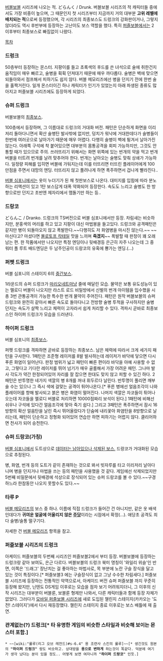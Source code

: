 [[버블보블]] 시리즈에 나오는 적. どらんく / Drunk.
버블보블 시리즈의 적 캐릭터들 중에서도 가장 비중이 높으며, 그 때문인지 첫 시리즈부터 지금까지 거의 대부분 '''고위 레벨에 배치되는 적'''으로써 등정했으며, 각 시리즈의 최종보스도 드렁크의 강화판이거나, 그렇지 않더라도 역시 후반부에 등장하는 고난이도 보스 역할을 했다. 특히 [[퍼즐보블]]에서는 2 이후부터 최종보스로 빠짐없이 나왔다.

[[목차]]

=== 드렁크 ===
50층부터 등장하는 몬스터.
지팡이를 들고 초록색의 후드를 쓴 녀석으로 술에 취한건지 움직임이 매우 빠르고, 술병을 휙휙 던져대기 때문에 매우 까다롭다. 술병은 벽에 맞으면 되돌아와서 점프해서 피하기도 쉽지 않다. 버블 메모리즈에선 병을 던지기 전에 한번 술을 홀짝거린다. 일개 몬스터이긴 하나 캐릭터가 인기가 있었는지 아래 파생된 종류도 많아지고 퍼즐보블 시리즈에도 등장하게 되었다.

=== 슈퍼 드렁크 ===
버블보블의 [[최종보스]].

100층에서 등장하며, 그 이름대로 드렁크의 거대화 버전. 패턴은 단순하게 화면을 이리저리 돌아다니면서 확산 술병탄 발사밖에 없지만, 덩치가 워낙에 거대한데다가 술병들이 한번에 여러곳으로 날아가기 때문에 매우 어렵다. 다행히 술병이 벽에 튕겨서 날아가진 않는다. 아래쪽 구석에 착 붙어있으면 대부분의 몸통공격을 회피 가능하지만, 그것도 안 통할 때가 있으므로 주의.
쓰러뜨리기 위해서는 화면 위쪽에 있는 번개의 약을 먹고 번개 버블을 터트려 번개를 날려 맞추어야 한다. 번개는 날아오는 술병도 맞춰 상쇄가 가능하다. 일정량 피해를 입히면 버블에 가둬지는데 이를 터뜨리면 터뜨린 플레이어에게 100만점을 주면서 대망의 엔딩. 터뜨리지 않고 풀려나게 하면 폭주하면서 겁나게 빨라진다..

[[버블 심포니]]에서는 옷이 누더기가 된 채 첫판보스로 나온다. 대미지를 입힘에 따라 분노하는 리액션이 있고 1탄 보스답게 대폭 약화되어 등장한다. 속도도 느리고 술병도 한 방향으로만 던지고 초반엔 제자리에서 맴돌기만 하는 등..

=== 드랑코 ===
どらんこ / Dranko. 드렁크의 TS버전으로 버블 심포니에서만 등장. 차림새는 비슷하지만, 분홍색의 머리를 하고 있고 지팡이 대신 마법봉을 들고있다. 드렁크와 공격패턴은 같지만 병이 되돌아오지 않고 폭발한다.~~다행히도 저 화염병을 마시진 않는다.~~ ~~마신다고? 마셨다면 [[몰로토프 칵테일]] 맛을 느끼며 '''죽겠지'''~~ 폭발할 때 판정이 꽤 오래 남는 편. 한 작품에서만 나오지만 특정 엔딩이나 뒷배경등 은근히 자주 나오는데 그 중 워터 폴 루트 배드엔딩은 두 남주인공이 드랑코의 유혹에 뿅가는 엔딩.(...)

=== 퍼펫 드렁크 ===
버블 심포니의 스테이지 6의 [[중간보스]].

1라운드의 슈퍼 드렁크가 [[마리오네트]]마냥 줄에 매달린 모습. 물약은 보통 유도성능이 있는 멜로디 버블이 나오지만 라스트 로드 비밀방에서 신벌의 번개 아이템을 입수했을 시 총 3번 관통공격이 가능한 특수한 번개 물약이 주어진다. 패턴은 원작 버블보블의 슈퍼 드렁크와 완전히 같아서 빠른 속도로 돌아다니고 전방향 술병 투척을 구사하지만 술병 던지는 속도가 살짝 느리고 체력이 고자라서 쉽게 처리할 수 있다. 격파시 곧바로 최종보스인 하이퍼 드렁크가 모습을 드러낸다.

=== 하이퍼 드렁크 ===
버블 심포니의 [[최종보스]].

퍼펫 드렁크를 격파하면 곧바로 등장하는 최종보스. 남은 체력에 따라서 크게 세가지 패턴을 구사한다. 1패턴은 조준형 레이저를 8발 발사하는데 레이저가 바닥에 닿으면 다시 푸른 화염이 일어난다. 판정 범위가 넓고 패턴이 빠른 편이라 바닥을 아예 사용할 수 없고, 그렇다고 기다란 레이저를 뛰어 넘기가 매우 골룸해서 가장 어려운 패턴. 그나마 발사 각도가 약간 한정되어있어 자리를 잘 잡으면 한대도 맞지 않고 피할 수 있긴 하다. 2패턴은 반투명한 네가지 색깔의 병 8개를 꺼내 휘두르다 날린다. 반투명이 풀리면 깨부술 수는 있으나 그 즉시 색에 걸맞는 공격이 튀어나온다.[* 푸른 병에선 얼음조각이 나와 플레이어를 향해 발사되고 붉은 병은 화염이 떨어진다. 나머지 색깔은 자코들이 튀어나오는데 자코들을 멜로디 버블로 처리하면 10000점짜리 보석이 된다.] 1패턴에 비해선 쉬우나 구석에 있다간 얼음조각에 맞아 죽기 쉽다.] 그리고 3패턴은 폭주하면서 잠시 16방향의 확산 얼음탄을 날린 즉시 뛰어올랐다가 단숨에 내리꽃아 화염탄을 8방향으로 날리는데, 패턴이 단순하고 정형화 되어있어 연습만 하면 피하기는 어렵지 않다. 클리어하면 천사가 되어 승천한다.

=== 슈퍼 드랑코(가칭) ===
[[버블 심포니]]에서 도트상으로 [http://tcrf.net/Bubble_Symphony_(Arcade) 데이터는 남아있으나 삭제된 보스.] 드랑코가 거대화된 모습으로 추정된다.

병, 화염, 번개 등의 도트가 같이 존재하는 것으로 봐서 빗자루를 타고 이리저리 날아다니며 병을 던지거나 마법을 쓰는 등의 패턴을 사용했을 것 같다. 게임에선 삭제되었지만 5번째 비밀문에서 뒷배경에 석상으로 장식되어 있는 슈퍼 드랑코를 볼 수 있다.~~구경하느라 한참동안 나오지 못할수도 있다.~~

=== 타루 P ===
[[버블 메모리즈]]의 보스 중 하나.
이름에 직접 드렁크가 들어간 건 아니지만, 같은 옷 배색인데다가 '''귀여운 얼굴에 어울리지 않은 [[주당]]'''이라는 시점에서 확정(...). 애당초 공격도 죄다 술병/술통 떨구기다.

자세한 건 [[버블 메모리즈]] 항목을 참고.

=== 퍼즐보블 시리즈의 드렁크 ===
아케이드 퍼즐보블의 두번째 시리즈인 퍼즐보블2에서 부터 등장. 버블보블에 등장하는 드렁크랑 같아 보여도, 은근 다르다. 버블보블의 드렁크 북미 명칭이 '와일리 위슬'인 반면, 이쪽은 '드래그'
장난치는 걸 좋아하는 마법사로, 목 부분에 노란 구슬 장식을 달고 있는 것이 특징이다.[* 퍼즐보블3 에는 구슬장식이 없고 그냥 수수한 차림새다.] 퍼즐보블 시리즈에 등장하는 전통적인 악역으로서, 아케이드 버전 슈퍼 퍼즐보블 까지 꾸준히 등장해 왔지만, 닌텐도 DS게임 이후로는 모습을 점차 보기 어려워지더니, 그 이후의 신작 시리즈는 대부분이 버블룬, 보블룬 형제만 나와서, 다른 캐릭터들과 함께 등장 자체가 없었다. 그러다가 [[퍼즐보블 for Kakao|모바일 퍼즐보블 시리즈]]에 새로 도입된 챌린지 스테이지(카카오는 '도전! 스테이지')에서 다시 재등장했다. 챌린지 스테이지 종료 이후로는 보스 배틀에 재 출연.

=== 관계없는(?) 드렁크[* 타 유명한 게임의 비슷한 스타일과 비슷해 보이는 몬스터 포함.] ===
 * ~~[wiki:"룰루(리그 오브 레전드)#s-6.4" 용 조련사 스킨의 룰루]~~[* 생긴것도 원본의 '''"하이퍼 드렁크"''' 랑도 비슷하고. 상대방을 '''용으로 변하게''' 하는것이 똑같다. 덕분에 여기가 생각 났다는 분이 있을 정도.. 어떻게 보면 여자니까 '''"하이퍼 드랑코"''' 인듯.]
